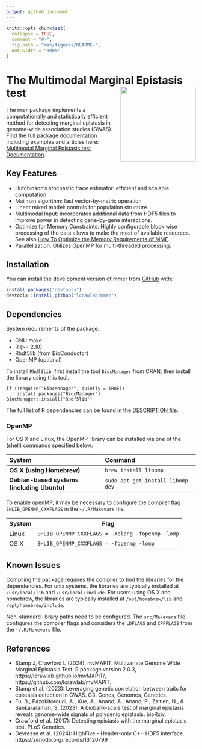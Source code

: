 ```yaml
---
output: github_document
---
```

<!-- README.md is generated from README.Rmd. Please edit that file -->
<!-- You'll still need to render `README.Rmd` regularly, to keep `README.md` up-to-date. `devtools::build_readme()` is handy for this. -->

```r
knitr::opts_chunk$set(
  collapse = TRUE,
  comment = "#>",
  fig.path = "man/figures/README-",
  out.width = "100%"
)
```

# The Multimodal Marginal Epistasis test <img src="man/figures/logo.png" align="right" height="200" alt="" />


<!-- badges: start -->
<!-- badges: end -->

The `mmer` package implements a computationally and statistically efficient method for detecting marginal epistasis in genome-wide association studies (GWAS). 
Find the full package documentation including examples and articles here: [Multimodal Marginal Epistasis test Documentation](https://lcrawlab.github.io/mmer/).

## Key Features

-	Hutchinson's stochastic trace estimator: efficient and scalable computation
- Mailman algorithm: fast vector-by-matrix operation
-	Linear mixed model: controls for population structure
- Multimodal Input: incorporates additional data from HDF5 files to improve power in detecting gene-by-gene interactions.
-	Optimize for Memory Constraints: Highly configurable block wise processing of the data allows to make the most of available resources. See also [How To Optimize the Memory Requirements of MME](articles/tutorial-memory-optimization.html).
-	Parallelization: Utilizes OpenMP for multi-threaded processing.

## Installation

You can install the development version of mmer from [GitHub](https://github.com/) with:

``` r
install.packages("devtools")
devtools::install_github("lcrawlab/mmer")
```

## Dependencies

System requirements of the package:

- GNU make
- R (>= 2.10)
- Rhdf5lib (from BioConductor)
- OpenMP (optional)

To install `Rhdf5lib`, first
install the tool `BiocManager` from CRAN, then install the library using this tool.

```
if (!require("BiocManager", quietly = TRUE))
    install.packages("BiocManager")
BiocManager::install("Rhdf5lib")
```

The full list of R dependencies can be found in the [DESCRIPTION file](https://github.com/lcrawlab/mmer/blob/main/DESCRIPTION).

### OpenMP

For OS X and Linux, the OpenMP library can be installed via one of the (shell) commands specified below:

| System                                    | Command                                  |
|:------------------------------------------|:-----------------------------------------|
| **OS X (using Homebrew)**                 | `brew install libomp`                    |
|**Debian-based systems (including Ubuntu)**| `sudo apt-get install libomp-dev`        |


To enable openMP, it may be necessary to configure the compiler flag `SHLIB_OPENMP_CXXFLAGS` in the `~/.R/Makevars` file.

| System  | Flag                                            |
|---------|-------------------------------------------------|
| Linux   | `SHLIB_OPENMP_CXXFLAGS = -Xclang -fopenmp -lomp`|
| OS X    | `SHLIB_OPENMP_CXXFLAGS = -fopenmp -lomp`        |

## Known Issues

Compiling the package requires the compiler to find the libraries for the dependencies. 
For unix systems, the libraries are typically installed at `/usr/local/lib` and `/usr/local/include`. 
For users using OS X and homebrew, the libraries are typically installed at
`/opt/homebrew/lib` and `/opt/homebrew/include`.

Non-standard library paths need to be configured.
The `src/Makevars` file configures the compiler flags and considers the 
`LDFLAGS` and `CPPFLAGS` from the `~/.R/Makevars` file.


## References

- Stamp J, Crawford L (2024). mvMAPIT: Multivariate Genome Wide Marginal Epistasis Test. R package version 2.0.3, https://lcrawlab.github.io/mvMAPIT/, https://github.com/lcrawlab/mvMAPIT.
-	Stamp et al. (2023): Leveraging genetic correlation between traits for epistasis detection in GWAS. G3: Genes, Genomes, Genetics.
- Fu, B., Pazokitoroudi, A., Xue, A., Anand, A., Anand, P., Zaitlen, N., & Sankararaman, S. (2023). A biobank-scale test of marginal epistasis reveals genome-wide signals of polygenic epistasis. bioRxiv.
-	Crawford et al. (2017): Detecting epistasis with the marginal epistasis test. PLoS Genetics.
- Devresse et al. (2024): HighFive - Header-only C++ HDF5 interface. https://zenodo.org/records/13120799

